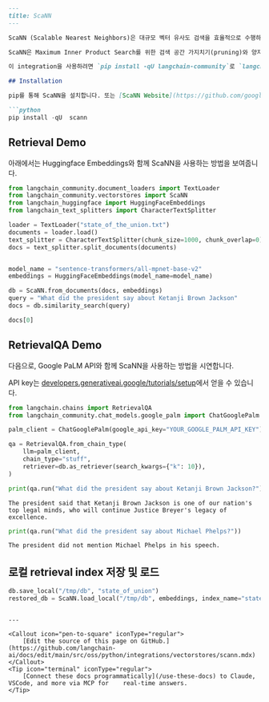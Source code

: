 ```markdown
---
title: ScaNN
---

ScaNN (Scalable Nearest Neighbors)은 대규모 벡터 유사도 검색을 효율적으로 수행하는 방법입니다.

ScaNN은 Maximum Inner Product Search를 위한 검색 공간 가지치기(pruning)와 양자화(quantization)를 포함하며, Euclidean distance와 같은 다른 거리 함수도 지원합니다. 구현은 AVX2를 지원하는 x86 프로세서에 최적화되어 있습니다. 자세한 내용은 [Google Research github](https://github.com/google-research/google-research/tree/master/scann)를 참조하세요.

이 integration을 사용하려면 `pip install -qU langchain-community`로 `langchain-community`를 설치해야 합니다.

## Installation

pip를 통해 ScaNN을 설치합니다. 또는 [ScaNN Website](https://github.com/google-research/google-research/tree/master/scann#building-from-source)의 지침에 따라 소스에서 설치할 수 있습니다.

```python
pip install -qU  scann
```

## Retrieval Demo

아래에서는 Huggingface Embeddings와 함께 ScaNN을 사용하는 방법을 보여줍니다.

```python
from langchain_community.document_loaders import TextLoader
from langchain_community.vectorstores import ScaNN
from langchain_huggingface import HuggingFaceEmbeddings
from langchain_text_splitters import CharacterTextSplitter

loader = TextLoader("state_of_the_union.txt")
documents = loader.load()
text_splitter = CharacterTextSplitter(chunk_size=1000, chunk_overlap=0)
docs = text_splitter.split_documents(documents)


model_name = "sentence-transformers/all-mpnet-base-v2"
embeddings = HuggingFaceEmbeddings(model_name=model_name)

db = ScaNN.from_documents(docs, embeddings)
query = "What did the president say about Ketanji Brown Jackson"
docs = db.similarity_search(query)

docs[0]
```

## RetrievalQA Demo

다음으로, Google PaLM API와 함께 ScaNN을 사용하는 방법을 시연합니다.

API key는 [developers.generativeai.google/tutorials/setup](https://developers.generativeai.google/tutorials/setup)에서 얻을 수 있습니다.

```python
from langchain.chains import RetrievalQA
from langchain_community.chat_models.google_palm import ChatGooglePalm

palm_client = ChatGooglePalm(google_api_key="YOUR_GOOGLE_PALM_API_KEY")

qa = RetrievalQA.from_chain_type(
    llm=palm_client,
    chain_type="stuff",
    retriever=db.as_retriever(search_kwargs={"k": 10}),
)
```

```python
print(qa.run("What did the president say about Ketanji Brown Jackson?"))
```

```output
The president said that Ketanji Brown Jackson is one of our nation's top legal minds, who will continue Justice Breyer's legacy of excellence.
```

```python
print(qa.run("What did the president say about Michael Phelps?"))
```

```output
The president did not mention Michael Phelps in his speech.
```

## 로컬 retrieval index 저장 및 로드

```python
db.save_local("/tmp/db", "state_of_union")
restored_db = ScaNN.load_local("/tmp/db", embeddings, index_name="state_of_union")
```
```

---

<Callout icon="pen-to-square" iconType="regular">
    [Edit the source of this page on GitHub.](https://github.com/langchain-ai/docs/edit/main/src/oss/python/integrations/vectorstores/scann.mdx)
</Callout>
<Tip icon="terminal" iconType="regular">
    [Connect these docs programmatically](/use-these-docs) to Claude, VSCode, and more via MCP for    real-time answers.
</Tip>
